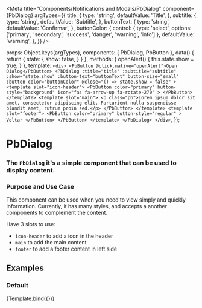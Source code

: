 
<Meta
  title="Components/Notifications and Modals/PbDialog"
  component={PbDialog}
  argTypes={{
    title: {
      type: 'string',
      defaultValue: 'Title',
    },
    subtitle: {
      type: 'string',
      defaultValue: 'Subtitle',
    },
    buttonText: {
      type: 'string',
      defaultValue: 'Confirmar',
    },
    buttonColor: {
      control: { type: 'select', options: ['primary', 'secondary', 'success', 'danger', 'warning', 'info'] },
      defaultValue: 'warning',
    },
  }}
/>

  props: Object.keys(argTypes),
  components: { PbDialog, PbButton },
  data() {
      return {
        state: {
          show: false,
        }
      }
    },
    methods: {
      openAlert() {
        this.state.show = true;
      }
    },
  template: `
    <div>
      <PbButton @click.native="openAlert">Open Dialog</PbButton>
      <PbDialog
        :title="title"
        :subtitle="subtitle"
        :show="state.show"
        :button-text="buttonText"
        button-size="small"
        :button-color="buttonColor"
        @close="() => state.show = false"
      >
      <template slot="icon-header">
        <PbButton
            color="primary"
            button-style="background"
            icon="fas fa-arrow-up fa-rotate-270"
        >
        </PbButton>
      </template>
      <template slot="main">
        <p class="pb">Lorem ipsum dolor sit amet, consectetur adipiscing elit. Parturient nulla suspendisse blandit amet, rutrum proin sed.</p>
      </PbButton>
      </template>
      <template slot="footer">
        <PbButton
            color="primary"
            button-style="regular"
        >
          Voltar
        </PbButton>
      </PbButton>
      </template>
      </PbDialog>
    </div>
  `,
});

# **PbDialog**
### The `PbDialog` it's a simple component that can be used to display content.

### Purpose and Use Case

This component can be used when you need to view simply and quickly Information.
Currently, it has many styles, and accepts a another components to complement the content.

Have 3 slots to use:
- `icon-header` to add a icon in the header
- `main` to add the main content
- `footer` to add a footer content in left side

## Examples

### Default

<Canvas>
  <Story name="Default">
    {Template.bind({})}
  </Story>
</Canvas>
